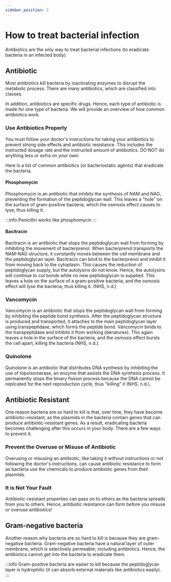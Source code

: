 ```yaml
---
sidebar_position: 2
---
```

# How to treat bacterial infection
Antibiotics are the only way to treat bacterial infections (to eradicate bacteria in an infected body). 
## Antibiotic
Most antibiotics kill bacteria by inactivating enzymes to disrupt the metabolic process. There are many antibiotics, which are classified into classes.

In addition, antibiotics are specific drugs. Hence, each type of antibiotic is made for one type of bacteria. We will provide an overview of how common antibiotics work.

### Use Antibiotics Properly
You must follow your doctor's instructions for taking your antibiotics to prevent strong side effects and antibiotic resistance. This includes the instructed dosage rate and the instructed amount of antibiotics. DO NOT do anything less or extra on your own. 

Here is a list of common antibiotics (or bacteriostatic agents) that eradicate the bacteria. 
#### Phosphomycin
Phosphomycin is an antibiotic that inhibits the synthesis of NAM and NAG, preventing the formation of the peptidoglycan wall. This leaves a "hole" on the surface of gram-positive bacteria, which the osmosis effect causes to lyse, thus killing it.

:::info
Penicillin works like phosphomycin
:::
#### Bacitracin
Bacitracin is an antibiotic that stops the peptidoglycan wall from forming by inhibiting the movement of bacterprenol. When bacterprenol transports the NAM-NAG structure, it constantly moves between the cell membrane and the peptidoglycan layer. Bacitracin can bind to the bacterprenol and inhibit it from moving back to the cytoplasm. This causes the reduction of peptidoglycan supply, but the autolysins do not know. Hence, the autolysins will continue to cut bonds while no new peptidoglycan is supplied. This leaves a hole on the surface of a gram-positive bacteria, and the osmosis effect will lyse the bacteria, thus killing it. (NHS, n.d.)

### Vancomycin
Vancomycin is an antibiotic that stops the peptidoglycan wall from forming by inhibiting the peptide bond synthesis. After the peptidoglycan structure is produced and transported, it attaches to the main peptidoglycan layer using transpeptidase, which forms the peptide bond. Vancomycin binds to the transpeptidase and inhibits it from working (denatures). This again leaves a hole in the surface of the bacteria, and the osmosis effect bursts the cell apart, killing the bacteria (NHS, n.d.).

### Quinolone
Quinolone is an antibiotic that distributes DNA synthesis by inhibiting the use of topoisomerase, an enzyme that assists the DNA synthesis process. It permanently stops the binary fission process because the DNA cannot be replicated for the next reproduction cycle, thus "killing" it (NHS, n.d.).
## Antibiotic Resistant
One reason bacteria are so hard to kill is that, over time, they have become antibiotic-resistant, as the plasmids in the bacteria contain genes that can produce antibiotic-resistant genes. As a result, eradicating bacteria becomes challenging after this occurs in your body. There are a few ways to prevent it.

### Prevent the Overuse or Misuse of Antibiotic
Overusing or misusing an antibiotic, like taking it without instructions or not following the doctor's instructions, can cause antibiotic resistance to form as bacteria use the chemicals to produce antibiotic genes from their plasmids. 
### It is Not Your Fault
Antibiotic-resistant properties can pass on to others as the bacteria spreads from you to others. Hence, antibiotic resistance can form before you misuse or overuse antibiotics! 

## Gram-negative bacteria
Another reason why bacteria are so hard to kill is because they are gram-negative bacteria. Gram-negative bacteria have a natural layer of outer membrane, which is selectively permeable, including antibiotics. Hence, the antibiotics cannot get into the bacteria to eradicate them. 

:::info
Gram-positive bacteria are easier to kill because the peptidoglycan layer is hydrophilic (it can absorb external materials like antibiotics easily). 
:::
